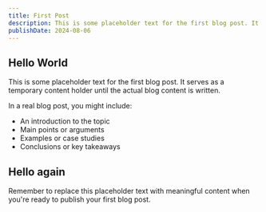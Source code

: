 ```yaml
---
title: First Post
description: This is some placeholder text for the first blog post. It serves as a temporary content holder until the actual blog content is written.
publishDate: 2024-08-06
---
```


## Hello World

This is some placeholder text for the first blog post. It serves as a temporary content holder until the actual blog content is written.

In a real blog post, you might include:

- An introduction to the topic
- Main points or arguments
- Examples or case studies
- Conclusions or key takeaways

## Hello again

Remember to replace this placeholder text with meaningful content when you're ready to publish your first blog post.
